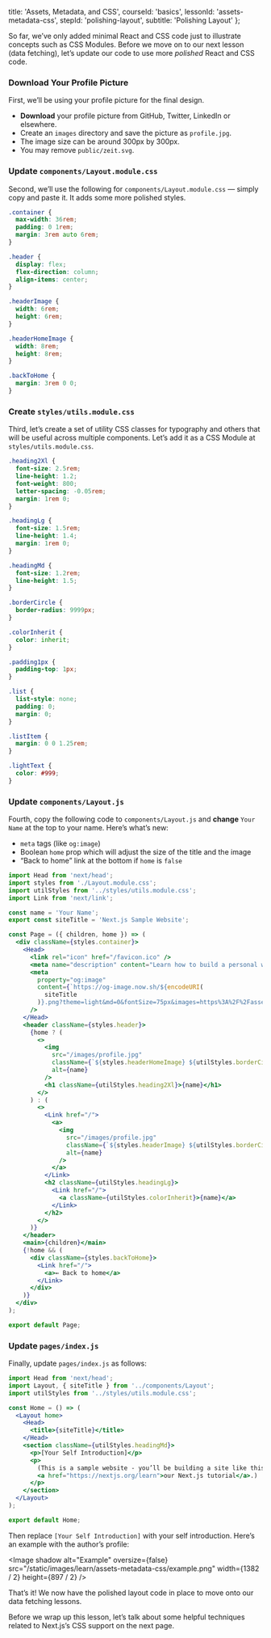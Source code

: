 
  title: 'Assets, Metadata, and CSS',
  courseId: 'basics',
  lessonId: 'assets-metadata-css',
  stepId: 'polishing-layout',
  subtitle: 'Polishing Layout'
};

So far, we’ve only added minimal React and CSS code just to illustrate concepts such as CSS Modules. Before we move on to our next lesson (data fetching), let’s update our code to use more _polished_ React and CSS code.

### Download Your Profile Picture

First, we’ll be using your profile picture for the final design.

- **Download** your profile picture from GitHub, Twitter, LinkedIn or elsewhere.
- Create an `images` directory and save the picture as `profile.jpg`.
- The image size can be around 300px by 300px.
- You may remove `public/zeit.svg`.

### Update `components/Layout.module.css`

Second, we’ll use the following for `components/Layout.module.css` — simply copy and paste it. It adds some more polished styles.

```css
.container {
  max-width: 36rem;
  padding: 0 1rem;
  margin: 3rem auto 6rem;
}

.header {
  display: flex;
  flex-direction: column;
  align-items: center;
}

.headerImage {
  width: 6rem;
  height: 6rem;
}

.headerHomeImage {
  width: 8rem;
  height: 8rem;
}

.backToHome {
  margin: 3rem 0 0;
}
```

### Create `styles/utils.module.css`

Third, let’s create a set of utility CSS classes for typography and others that will be useful across multiple components. Let’s add it as a CSS Module at `styles/utils.module.css`.

```css
.heading2Xl {
  font-size: 2.5rem;
  line-height: 1.2;
  font-weight: 800;
  letter-spacing: -0.05rem;
  margin: 1rem 0;
}

.headingLg {
  font-size: 1.5rem;
  line-height: 1.4;
  margin: 1rem 0;
}

.headingMd {
  font-size: 1.2rem;
  line-height: 1.5;
}

.borderCircle {
  border-radius: 9999px;
}

.colorInherit {
  color: inherit;
}

.padding1px {
  padding-top: 1px;
}

.list {
  list-style: none;
  padding: 0;
  margin: 0;
}

.listItem {
  margin: 0 0 1.25rem;
}

.lightText {
  color: #999;
}
```

### Update `components/Layout.js`

Fourth, copy the following code to `components/Layout.js` and **change** `Your Name` at the top to your name. Here’s what’s new:

- `meta` tags (like `og:image`)
- Boolean `home` prop which will adjust the size of the title and the image
- “Back to home” link at the bottom if `home` is `false`

```jsx
import Head from 'next/head';
import styles from './Layout.module.css';
import utilStyles from '../styles/utils.module.css';
import Link from 'next/link';

const name = 'Your Name';
export const siteTitle = 'Next.js Sample Website';

const Page = ({ children, home }) => (
  <div className={styles.container}>
    <Head>
      <link rel="icon" href="/favicon.ico" />
      <meta name="description" content="Learn how to build a personal website using Next.js" />
      <meta
        property="og:image"
        content={`https://og-image.now.sh/${encodeURI(
          siteTitle
        )}.png?theme=light&md=0&fontSize=75px&images=https%3A%2F%2Fassets.zeit.co%2Fimage%2Fupload%2Ffront%2Fassets%2Fdesign%2Fnextjs-black-logo.svg`}
      />
    </Head>
    <header className={styles.header}>
      {home ? (
        <>
          <img
            src="/images/profile.jpg"
            className={`${styles.headerHomeImage} ${utilStyles.borderCircle}`}
            alt={name}
          />
          <h1 className={utilStyles.heading2Xl}>{name}</h1>
        </>
      ) : (
        <>
          <Link href="/">
            <a>
              <img
                src="/images/profile.jpg"
                className={`${styles.headerImage} ${utilStyles.borderCircle}`}
                alt={name}
              />
            </a>
          </Link>
          <h2 className={utilStyles.headingLg}>
            <Link href="/">
              <a className={utilStyles.colorInherit}>{name}</a>
            </Link>
          </h2>
        </>
      )}
    </header>
    <main>{children}</main>
    {!home && (
      <div className={styles.backToHome}>
        <Link href="/">
          <a>← Back to home</a>
        </Link>
      </div>
    )}
  </div>
);

export default Page;
```

### Update `pages/index.js`

Finally, update `pages/index.js` as follows:

```jsx
import Head from 'next/head';
import Layout, { siteTitle } from '../components/Layout';
import utilStyles from '../styles/utils.module.css';

const Home = () => (
  <Layout home>
    <Head>
      <title>{siteTitle}</title>
    </Head>
    <section className={utilStyles.headingMd}>
      <p>[Your Self Introduction]</p>
      <p>
        (This is a sample website - you’ll be building a site like this on{' '}
        <a href="https://nextjs.org/learn">our Next.js tutorial</a>.)
      </p>
    </section>
  </Layout>
);

export default Home;
```

Then replace `[Your Self Introduction]` with your self introduction. Here’s an example with the author’s profile:

<Image
  shadow
  alt="Example"
  oversize={false}
  src="/static/images/learn/assets-metadata-css/example.png"
  width={1382 / 2}
  height={897 / 2}
/>

That’s it! We now have the polished layout code in place to move onto our data fetching lessons.

Before we wrap up this lesson, let’s talk about some helpful techniques related to Next.js’s CSS support on the next page.

